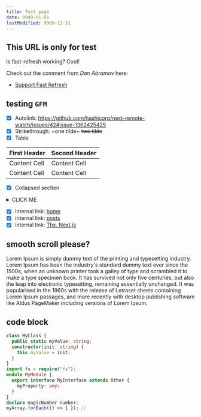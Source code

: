 ```yaml
---
title: Test page
date: 9999-01-01
lastModified: 9999-12-31
---
```


## This URL is only for test

Is fast-refresh working? Cool!

Check out the comment from _Dan Abramov_ here:

- [Support Fast Refresh](https://github.com/hashicorp/next-remote-watch/issues/42#issue-1362425425)

## testing `GFM`

- [x] Autolink: https://github.com/hashicorp/next-remote-watch/issues/42#issue-1362425425
- [x] Strikethrough: ~one tilde~ ~~two tilde~~
- [x] Table

| First Header | Second Header |
| ------------ | ------------- |
| Content Cell | Content Cell  |
| Content Cell | Content Cell  |

- [x] Collapsed section

<details>
<summary>CLICK ME</summary>

#### We can hide anything, even code!

```ruby
puts "Hello World"
```

</details>

- [x] internal link: [home](/)
- [x] internal link: [posts](/posts)
- [x] internal link: [Thx, Next.js](/post/thank-you-nextjs)

## smooth scroll please?

Lorem Ipsum is simply dummy text of the printing and typesetting industry. Lorem Ipsum has been the industry's standard dummy text ever since the 1500s, when an unknown printer took a galley of type and scrambled it to make a type specimen book. It has survived not only five centuries, but also the leap into electronic typesetting, remaining essentially unchanged. It was popularised in the 1960s with the release of Letraset sheets containing Lorem Ipsum passages, and more recently with desktop publishing software like Aldus PageMaker including versions of Lorem Ipsum.

## code block

```ts
class MyClass {
  public static myValue: string;
  constructor(init: string) {
    this.myValue = init;
  }
}
import fs = require("fs");
module MyModule {
  export interface MyInterface extends Other {
    myProperty: any;
  }
}
declare magicNumber number;
myArray.forEach(() => { }); //
```
